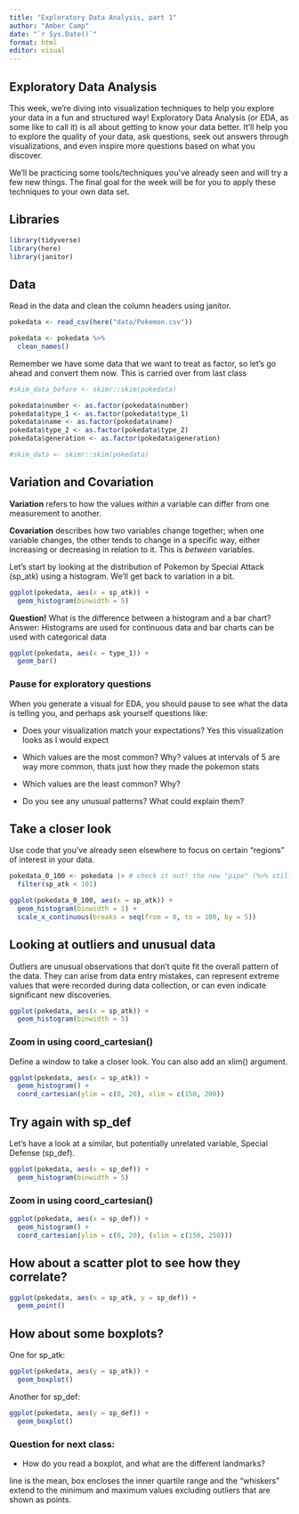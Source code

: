 ```yaml
---
title: "Exploratory Data Analysis, part 1"
author: "Amber Camp"
date: "`r Sys.Date()`"
format: html
editor: visual
---
```


## Exploratory Data Analysis

This week, we're diving into visualization techniques to help you explore your data in a fun and structured way! Exploratory Data Analysis (or EDA, as some like to call it) is all about getting to know your data better. It’ll help you to explore the quality of your data, ask questions, seek out answers through visualizations, and even inspire more questions based on what you discover.

We'll be practicing some tools/techniques you've already seen and will try a few new things. The final goal for the week will be for you to apply these techniques to your own data set.

## Libraries

```r
library(tidyverse)
library(here)
library(janitor)
```

## Data

Read in the data and clean the column headers using janitor.

```r
pokedata <- read_csv(here("data/Pokemon.csv"))

pokedata <- pokedata %>%
  clean_names()
```

Remember we have some data that we want to treat as factor, so let's go ahead and convert them now. This is carried over from last class

```r
#skim_data_before <- skimr::skim(pokedata)

pokedata$number <- as.factor(pokedata$number)
pokedata$type_1 <- as.factor(pokedata$type_1)
pokedata$name <- as.factor(pokedata$name)
pokedata$type_2 <- as.factor(pokedata$type_2)
pokedata$generation <- as.factor(pokedata$generation)

#skim_data <- skimr::skim(pokedata)
```

## Variation and Covariation

**Variation** refers to how the values *within* a variable can differ from one measurement to another.

**Covariation** describes how two variables change together; when one variable changes, the other tends to change in a specific way, either increasing or decreasing in relation to it. This is *between* variables.

Let's start by looking at the distribution of Pokemon by Special Attack (sp_atk) using a histogram. We'll get back to variation in a bit.

```r
ggplot(pokedata, aes(x = sp_atk)) +
  geom_histogram(binwidth = 5)
```

**Question!** What is the difference between a histogram and a bar chart?\
Answer: Histograms are used for continuous data and bar charts can be used with categorical data

```r
ggplot(pokedata, aes(x = type_1)) +
  geom_bar()
```

### Pause for exploratory questions

When you generate a visual for EDA, you should pause to see what the data is telling you, and perhaps ask yourself questions like:

-   Does your visualization match your expectations? Yes this visualization looks as I would expect

-   Which values are the most common? Why? values at intervals of 5 are way more common, thats just how they made the pokemon stats

-   Which values are the least common? Why?

-   Do you see any unusual patterns? What could explain them?

## Take a closer look

Use code that you've already seen elsewhere to focus on certain "regions" of interest in your data.

```r
pokedata_0_100 <- pokedata |> # check it out! the new "pipe" (%>% still works)
  filter(sp_atk < 101)

ggplot(pokedata_0_100, aes(x = sp_atk)) +
  geom_histogram(binwidth = 1) +
  scale_x_continuous(breaks = seq(from = 0, to = 100, by = 5))
```

## Looking at outliers and unusual data

Outliers are unusual observations that don’t quite fit the overall pattern of the data. They can arise from data entry mistakes, can represent extreme values that were recorded during data collection, or can even indicate significant new discoveries.

```r
ggplot(pokedata, aes(x = sp_atk)) + 
  geom_histogram(binwidth = 5)
```

### Zoom in using coord_cartesian()

Define a window to take a closer look. You can also add an xlim() argument.

```r
ggplot(pokedata, aes(x = sp_atk)) + 
  geom_histogram() +
  coord_cartesian(ylim = c(0, 20), xlim = c(150, 200))
```

## Try again with sp_def

Let's have a look at a similar, but potentially unrelated variable, Special Defense (sp_def).

```r
ggplot(pokedata, aes(x = sp_def)) + 
  geom_histogram(binwidth = 5)
```

### Zoom in using coord_cartesian()

```r
ggplot(pokedata, aes(x = sp_def)) + 
  geom_histogram() +
  coord_cartesian(ylim = c(0, 20), (xlim = c(150, 250)))
```

## How about a scatter plot to see how they correlate?

```r
ggplot(pokedata, aes(x = sp_atk, y = sp_def)) + 
  geom_point()
```

## How about some boxplots?

One for sp_atk:

```r
ggplot(pokedata, aes(y = sp_atk)) +
  geom_boxplot()
```

Another for sp_def:

```r
ggplot(pokedata, aes(y = sp_def)) +
  geom_boxplot()
```

### Question for next class:

-   How do you read a boxplot, and what are the different landmarks?

line is the mean, box encloses the inner quartile range and the "whiskers" extend to the minimum and maximum values excluding outliers that are shown as points.
